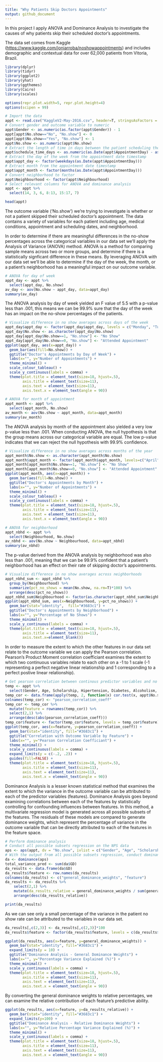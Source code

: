 ```yaml
---
title: "Why Patients Skip Doctors Appointments"
output: github_document
---
```


In this project I apply ANOVA and Dominance Analysis to investigate the
causes of why patients skip their scheduled doctor's appointments.

The data set comes from Kaggle
(<https://www.kaggle.com/joniarroba/noshowappointments>) and includes
demographic and contextual data for over 62,000 patients from Vitoria,
Brazil.

```r
library(dplyr)
library(tidyr)
library(ggplot2)
library(yhat)
library(ggthemes)
library(Cairo)
library(scales)
```

```r
options(repr.plot.width=5, repr.plot.height=4)
options(scipen = 99)

# Import the data
appt <- read.csv("KaggleV2-May-2016.csv", header=T, stringsAsFactors = F) 
# Convert gender and outcome variable to numeric
appt$Gender <- as.numeric(as.factor(appt$Gender)) - 1
appt[appt$No.show=="No", "No.show"] <- 0
appt[appt$No.show=="Yes", "No.show"] <- 1
appt$No.show <- as.numeric(appt$No.show)
# Extract the length of time in days between the patient scheduling the appointment and the appointment date
appt$schedule_time_days <- as.numeric(as.Date(appt$AppointmentDay) - as.Date(appt$ScheduledDay))
# Extract the day of the week from the appointment date timestamp
appt$appt_day <- factor(weekdays(as.Date(appt$AppointmentDay)))
# Extract month from the appointment date timestamp
appt$appt_month <- factor(months(as.Date(appt$AppointmentDay)))
# Convert neighborhood to factor
appt$Neighbourhood <- factor(appt$Neighbourhood)
# Select relevant columns for ANOVA and dominance analysis 
appt <- appt %>%
  select(14, 3, 6, 8:13, 15:17, 7)

head(appt)
```

The outcome variable ('No.show') we're trying to investigate is whether
or not a patient skipped their scheduled doctor's appointment. The data
contains a variety of variables for each patient including age, medical
conditions, appointment and scheduling dates, and neighborhood.

In order to determine if there are meaningful differences in the no-show
percentages across the categorical variables in our data set we'll apply
the Analysis of Variance (ANOVA) method. ANOVA is a method for comparing
sample means across two or more groups, and determine if there is a
statistically signficant difference in these means. By leveraging ANOVA
with our data set we'll be able to determine if the day of the week, the
month, or a patient's neighborhood has a meaningful impact on our
outcome variable.

```r
# ANOVA for day of week
appt_day <- appt %>%
  select(appt_day, No.show)
av_day <- aov(No.show ~ appt_day, data=appt_day)
summary(av_day)
```

The ANOVA analysis by day of week yielded an F value of 5.5 with a
p-value less than .001, this means we can be 99.9% sure that the day of
the week has an impact on the no-show percentages of the patients.

```r
# Visualize difference in no show averages across days of the week
appt_day$appt_day <- factor(appt_day$appt_day, levels = c("Monday", "Tuesday", "Wednesday", "Thursday", "Friday", "Saturday"))
appt_day$No.show <- as.character(appt_day$No.show)
appt_day[appt_day$No.show==1, "No.show"] <- "No Show"
appt_day[appt_day$No.show==0, "No.show"] <- "Attended Appointment"
ggplot(appt_day, aes(x=appt_day)) + 
  geom_bar(aes(fill=No.show)) +
  ggtitle("Doctor's Appointments by Day of Week") +
  labs(x="", y="Number of Appointments") +
  theme_minimal() +
  scale_colour_tableau() +
  scale_y_continuous(labels = comma) +
  theme(plot.title = element_text(size=18, hjust=.5),
        axis.title = element_text(size=11),
        axis.text = element_text(size=11),
        axis.text.x = element_text(angle = 90)) 
```

```r
# ANOVA for month of appointment
appt_month <- appt %>%
  select(appt_month, No.show)
av_month <- aov(No.show ~ appt_month, data=appt_month)
summary(av_month)
```

The ANOVA analysis by month of the appointment also yielded a very low
p-value less than .001. When conducting ANOVA, the null hypothesis is
that the group means across our categorical variable are equal. The low
p-value indicates that we can reject the null hypothesis with 99.9%
confidence.

```r
# Visualize difference in no show averages across months of the year
appt_month$No.show <- as.character(appt_month$No.show)
appt_month$appt_month <- factor(appt_month$appt_month, levels=c("April", "May", "June"))
appt_month[appt_month$No.show==1, "No.show"] <- "No Show"
appt_month[appt_month$No.show==0, "No.show"] <- "Attended Appointment"
ggplot(appt_month, aes(x=appt_month)) + 
  geom_bar(aes(fill=No.show)) +
  ggtitle("Doctor's Appointments by Month") +
  labs(x="", y="Number of Appointments") +
  theme_minimal() +
  scale_colour_tableau() +
  scale_y_continuous(labels = comma) +
  theme(plot.title = element_text(size=18, hjust=.5),
        axis.title = element_text(size=11),
        axis.text = element_text(size=11),
        axis.text.x = element_text(angle = 90)) 
```

```r
# ANOVA for neighborhood
appt_nbhd <- appt %>%
  select(Neighbourhood, No.show)
av_nbhd <- aov(No.show ~ Neighbourhood, data=appt_nbhd)
summary(av_nbhd)
```

The p-value derived from the ANOVA analysis by neighborhood was also
less than .001, meaning that we can be 99.9% confident that a patient's
neighborhood has an effect on their rate of skipping doctor's
appointments.

```r
# Visualize difference in no show averages across neighborhoods
appt_nbhd_sum <- appt_nbhd %>%
  group_by(Neighbourhood) %>%
  summarize(pct_no_shows = mean(No.show, na.rm=T)*100) %>%
  arrange(desc(pct_no_shows))
appt_nbhd_sum$Neighbourhood <- factor(as.character(appt_nbhd_sum$Neighbourhood), levels = c(as.character(appt_nbhd_sum$Neighbourhood)))
ggplot(appt_nbhd_sum, aes(x=Neighbourhood, y=pct_no_shows)) + 
  geom_bar(stat="identity",  fill="#3683c1") +
  ggtitle("Doctor's Appointments by Neighborhood") +
  labs(x="", y="Percentage of No Shows") +
  theme_minimal() +
  scale_y_continuous(labels = comma) +
  theme(plot.title = element_text(size=18, hjust=.5),
        axis.title = element_text(size=11),
        axis.text.x=element_blank())
```

In order to measure the extent to which the other features in our data
set relate to the outcome variable we can apply the Pearson correlation.
Pearson's Product Moment correlation coefficiant examines the extent to
which two continuous variables relate to each other on a -1 to 1 scale
(-1 representing a perfect negative linear relationship and 1
corresponding to a perfect postive linear relationship).

```r
# Get pearson correlation between continous predictor variables and no show status
temp <- appt %>%
  select(Gender, Age, Scholarship, Hipertension, Diabetes, Alcoholism, Handcap, SMS_received, schedule_time_days)
temp_cor <- data.frame(apply(temp, 2, function(x) cor.test(x, appt$No.show, method='p')$estimate))
colnames(temp_cor) <- "pearson_correlation_coeff"
temp_cor <- temp_cor %>%
  mutate(feature = rownames(temp_cor)) %>%
  select(2,1) %>%
  arrange(desc(abs(pearson_correlation_coeff)))
temp_cor$feature <- factor(temp_cor$feature, levels = temp_cor$feature)
ggplot(temp_cor, aes(x=feature, y=pearson_correlation_coeff)) + 
  geom_bar(stat="identity", fill="#3683c1") +
  ggtitle("Correlation with Outcome Variable by Feature") +
  labs(x="", y="Pearson Correlation Coefficiant") +
  theme_minimal() +
  scale_y_continuous(labels = comma) +
  expand_limits(y = c(-.2, .2)) +
  guides(fill=FALSE) +
  theme(plot.title = element_text(size=18, hjust=.5),
        axis.title = element_text(size=11),
        axis.text = element_text(size=11),
        axis.text.x = element_text(angle = 90)) 
```

Dominance Analysis is a lesser known statistical method that examines
the extent to which the variance in the outcome variable can be
attributed to each of the predictor variables (features). Dominance
Analysis goes beyond examining correlations between each of the features
by statistically controlling for confounding influences between
features. In this method, a multivariate regression model is generated
across all possible subsets of the features. The residuals of these
models are compared to generate dominance weights, which represent the
percentage of variance in the outcome variable that can be directly
attributed to each of the features in the feature space.

```r
# Perform dominance analysis
# Conduct all possible subsets regression on the NPS data 
aps <- aps(appt, dv = "No.show", ivlist = c("Gender", "Age", "Scholarship", "Hipertension", "Diabetes", "Alcoholism", "Handcap", "SMS_received", "schedule_time_days", "appt_day", "appt_month"))
# With the output from all possible subsets regression, conduct dominance analysis
da <- dominance(aps)
total_variance_pred <- sum(da$GD)
da_results <- data.frame(da$GD)
da_results$feature <- row.names(da_results)
colnames(da_results) <- c("general_dominance_weights", "feature")
da_results <- da_results %>%
    select(2,1) %>%
    mutate(da_results_relative = general_dominance_weights / sum(general_dominance_weights, na.rm=T)) %>%
    arrange(desc(da_results_relative))

print(da_results)
```

As we can see only a small percentage of the variance in the patient no
show rate can be attributed to the variables in our data set.

```r
da_results[,c(2,3)] <- da_results[,c(2,3)]*100
da_results$feature <- factor(da_results$feature, levels = c(da_results$feature))

ggplot(da_results, aes(x=feature, y=general_dominance_weights)) + 
  geom_bar(stat="identity", fill="#3683c1") +
  expand_limits(y = 10) +
  ggtitle("Dominance Analysis - General Dominance Weights") +
  labs(x="", y="Percentage Variance Explained (%)") +
  theme_minimal() +
  scale_y_continuous(labels = comma) +
  theme(plot.title = element_text(size=18, hjust=.5),
        axis.title = element_text(size=11),
        axis.text = element_text(size=11),
        axis.text.x = element_text(angle = 90)) 
```

By converting the general dominance weights to relative percentages, we
can examine the relative contribution of each feature's predictive
ability.

```r
ggplot(da_results, aes(x=feature, y=da_results_relative)) + 
  geom_bar(stat="identity", fill="#3683c1") +
  expand_limits(y=100) +
  ggtitle("Dominance Analysis - Relative Dominance Weights") +
  labs(x="", y="Relative Percentage Variance Explained (%)") +
  theme_minimal() +
  scale_y_continuous(labels = comma) +
  theme(plot.title = element_text(size=18, hjust=.5),
        axis.title = element_text(size=11),
        axis.text = element_text(size=11),
        axis.text.x = element_text(angle = 90)) 
```





